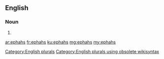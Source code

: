 ==English==

===Noun===
{{head|en}}

# {{plural of|ephah}}

[[Category:English plurals]][[Category:English plurals using obsolete wikisyntax]]

[[ar:ephahs]]
[[fr:ephahs]]
[[ku:ephahs]]
[[mg:ephahs]]
[[my:ephahs]]